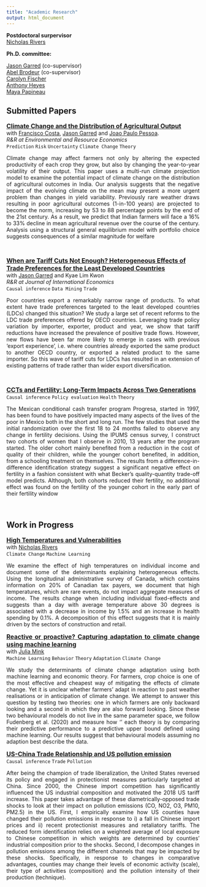 ```yaml
---
title: "Academic Research"
output: html_document
---
```


<b>Postdoctoral surpervisor</b> <br>
[Nicholas Rivers](https://sites.google.com/site/nicholasjrivers/) <br>

<b>Ph.D. committee:</b> <br>
<div style="text-align: justify">
[Jason Garred](http://web5.uottawa.ca/www5/jasongarred/index.html) (co-supervisor) <br>
[Abel Brodeur](https://sites.google.com/site/abelbrodeur/home?authuser=0) (co-supervisor) <br>
[Carolyn Fischer](https://www.rff.org/people/carolyn-fischer/)<br>
[Anthony Heyes](https://anthonyheyes.wordpress.com/)<br>
[Maya Papineau](https://sites.google.com/site/mayapapineau/home)
</div>

## Submitted Papers



<font size="3">[<b>Climate Change and the Distribution of Agricultural Output </b>](https://osf.io/preprints/socarxiv/yxzfu/)</font> <br>
with [Francisco Costa](https://sites.google.com/site/fjmcosta/), [Jason Garred](http://web5.uottawa.ca/www5/jasongarred/index.html) and [Joao Paulo Pessoa](https://sites.google.com/site/joaopaulocnpessoa/). <br>
_R&R at Environmental and Resource Economics_<br>
`Prediction` `Risk` `Uncertainty` `Climate Change` `Theory`

<div style="text-align: justify">Climate change may affect farmers not only by altering the expected productivity
of each crop they grow, but also by changing the year-to-year volatility of their output.
This paper uses a multi-run climate projection model to examine the potential impact
of climate change on the distribution of agricultural outcomes in India. Our analysis
suggests that the negative impact of the evolving climate on the mean may present a
more urgent problem than changes in yield variability. Previously rare weather draws
resulting in poor agricultural outcomes (1-in-100 years) are projected to become the
norm, increasing by 53 to 88 percentage points by the end of the 21st century. As a
result, we predict that Indian farmers will face a 16% to 33% decline in mean agricultural
revenue over the course of the century. Analysis using a structural general equilibrium
model with portfolio choice suggests consequences of a similar magnitude for welfare</div>
<br>

<font size="3">[<b>When are Tariff Cuts Not Enough? Heterogeneous Effects of Trade Preferences for the Least Developed Countries</b>](ForgeGarredKwon2022.pdf)</font> <br>
with [Jason Garred](http://web5.uottawa.ca/www5/jasongarred/index.html) and Kyae Lim Kwon <br>
_R&R at Journal of International Economics_<br>
`Causal inference` `Data Mining` `Trade` 

<div style="text-align: justify">
Poor countries export a remarkably narrow range of products.  To what extent have trade preferences targeted to the least developed countries (LDCs) changed this situation?  We study a large set of recent reforms to the LDC trade preferences offered by OECD countries.  Leveraging trade policy variation by importer, exporter, product and year, we show that tariff reductions have increased the prevalence of positive trade flows.  However, new flows have been far more likely to emerge in cases with previous 'export experience', i.e.\ where countries already exported the same product to another OECD country, or exported a related product to the same importer.  So this wave of tariff cuts for LDCs has resulted in an extension of existing patterns of trade rather than wider export diversification.

 </div>
<br>

<font size="3">[<b>CCTs and Fertility: Long-Term Impacts Across Two Generations</b>](CCTs_and_Fertility__Long_Term_Impacts_Across_Two_Generations_JHR.pdf)</font> <br>
`Causal inference` `Policy evaluation` `Health` `Theory`

<div style="text-align: justify">The Mexican conditional cash transfer program Progresa, started in 1997, has been found to have positively impacted many aspects of the lives of the poor in Mexico both in the short and long run. The few studies that used the initial randomization over the first 18 to 24 months failed to observe any change in fertility decisions. Using the IPUMS census survey, I construct two cohorts of women that I observe in 2010, 13 years after the program started. The older cohort mainly benefited from a reduction in the cost of quality of their children, while the younger cohort benefited, in addition, from a schooling treatment on themselves. The results from a difference-in-difference identification strategy suggest a significant negative effect on fertility in a fashion consistent with what Becker’s quality-quantity trade-off model predicts. Although, both cohorts reduced their fertility, no additional effect was found on the fertility of the younger cohort in the early part of their fertility window </div> <br>


## Work in Progress

<font size="3">[<b>High Temperatures and Vulnerabilities</b>]()</font> <br>
with [Nicholas Rivers](https://sites.google.com/site/nicholasjrivers/) <br>
`Climate Change` `Machine Learning`  

<div style="text-align: justify">
We examine the effect of high temperatures on individual income and document some of the determinants explaining heterogeneous effects. Using the longitudinal administrative survey of Canada, which contains information on 20\% of Canadian tax payers, we document that high temperatures, which are rare events, do not impact aggregate measures of income. The results change when including individual fixed-effects and suggests than a day with average temperature above 30 degrees is associated with a decrease in income by 1.5\% and an increase in health spending by 0.1\%. A decomposition of this effect suggests that it is mainly driven by the sectors of construction and retail.

<font size="3">[<b>Reactive or proactive? Capturing adaptation to climate change using machine learning</b>]()</font> <br>
with [Julia Mink](https://julia-thompson.github.io/Julia-Mink/) <br>
`Machine Learning` `Behavior` `Theory` `Adaptation` `Climate Change`

<div style="text-align: justify">
We study the determinants of climate change adaptation using both machine learning and economic theory. For farmers, crop choice is one of the most effective and cheapest way of mitigating the effects of climate change. Yet it is unclear whether farmers’ adapt in reaction to past weather realisations or in anticipation of climate change. 
We attempt to answer this question by testing two theories: one in which farmers are only backward looking and a second in which they are also forward looking. Since these two behavioural models do not live in the same parameter space, we follow Fudenberg et al. (2020) and measure how ‘\textit{complete}’ each theory is by comparing their predictive performance to a predictive upper bound defined using machine learning. Our results suggest that behavioural models assuming no adaption best describe the data.


<font size="3">[<b>US-China Trade Relationship and US pollution emission</b>]()</font> <br>
`Causal inference` `Trade` `Pollution` <br>
<div style="text-align: justify">
After being the champion of trade liberalization, the United States reversed its policy and engaged in protectionist measures particularly targeted at China. Since 2000, the Chinese import competition has significantly influenced the US industrial composition and motivated the 2018 US tariff increase. This paper takes advantage of these diametrically-opposed trade shocks to look at their impact on pollution emissions (CO, NO2, O3, PM10, PM2.5) in the US. First, I empirically examine how US counties have changed their pollution emissions in response to i) a fall in Chinese import prices and ii) recent protectionist measures and retaliatory tariffs. The reduced form identification relies on a weighted average of local exposure to Chinese competition in which weights are determined by counties' industrial composition prior to the shocks. Second, I decompose changes in pollution emissions among the different channels that may be impacted by these shocks. Specifically, in response to changes in comparative advantages, counties may change their levels of economic activity (scale), their type of activities (composition) and the pollution intensity of their production (technique).



